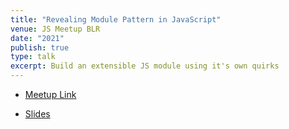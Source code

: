 ```yaml
---
title: "Revealing Module Pattern in JavaScript"
venue: JS Meetup BLR
date: "2021"
publish: true
type: talk
excerpt: Build an extensible JS module using it's own quirks
---
```


- [Meetup Link](https://www.meetup.com/JavaScriptMeetup/events/276299658/)

- [Slides](https://varundey.me/talk/Revealing%20Module%20Pattern%20JavaScript/)
